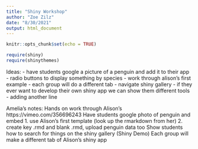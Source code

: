 ```yaml
---
title: "Shiny Workshop"
author: "Zoe Zilz"
date: "8/30/2021"
output: html_document
---
```


```r
knitr::opts_chunk$set(echo = TRUE)

require(shiny)
require(shinythemes)

```

Ideas:
- have students google a picture of a penguin and add it to their app
- radio buttons to display something by species
- work through alison's first example
- each group will do a different tab
- navigate shiny gallery - if they ever want to develop their own shiny app we can show them different tools
- adding another line

Amelia's notes:
Hands on work through Alison's https://vimeo.com/356696243
Have students google photo of penguin and embed
1. use Alison's first template (look up the rmarkdown from her) 
2. create key .rmd and blank .rmd, upload penguin data too
Show students how to search for things on the shiny gallery (Shiny Demo)
Each group will make a different tab of Alison's shiny app